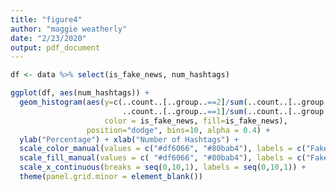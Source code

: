 ```yaml
---
title: "figure4"
author: "maggie weatherly"
date: "2/23/2020"
output: pdf_document
---
```



```r
df <- data %>% select(is_fake_news, num_hashtags) 

ggplot(df, aes(num_hashtags)) +
  geom_histogram(aes(y=c(..count..[..group..==2]/sum(..count..[..group..==2]),
                         ..count..[..group..==1]/sum(..count..[..group..==1]))*100,
                     color = is_fake_news, fill=is_fake_news),
                 position="dodge", bins=10, alpha = 0.4) +
  ylab("Percentage") + xlab("Number of Hashtags") +
  scale_color_manual(values = c("#df6066", "#80bab4"), labels = c("Fake News","Other")) +
  scale_fill_manual(values = c( "#df6066", "#80bab4"), labels = c("Fake News","Other")) +
  scale_x_continuous(breaks = seq(0,10,1), labels = seq(0,10,1)) +
  theme(panel.grid.minor = element_blank()) 
```

